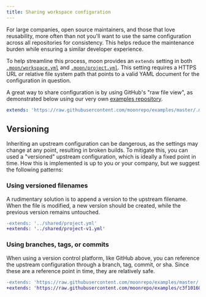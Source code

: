 ```yaml
---
title: Sharing workspace configuration
---
```


For large companies, open source maintainers, and those that love reusability, more often than not
you'll want to use the same configuration across all repositories for consistency. This helps reduce
the maintenance burden while ensuring a similar developer experience.

To help streamline this process, moon provides an `extends` setting in both
[`.moon/workspace.yml`](../config/workspace#extends) and
[`.moon/project.yml`](../config/global-project#extends). This setting requires a HTTPS URL _or_
relative file system path that points to a valid YAML document for the configuration in question.

A great way to share configuration is by using GitHub's "raw file view", as demonstrated below using
our very own [examples repository](https://github.com/moonrepo/examples).

```yaml title=".moon/project.yml"
extends: 'https://raw.githubusercontent.com/moonrepo/examples/master/.moon/project.yml'
```

## Versioning

Inheriting an upstream configuration can be dangerous, as the settings may change at any point,
resulting in broken builds. To mitigate this, you can used a "versioned" upstream configuration,
which is ideally a fixed point in time. How this is implemented is up to you or your company, but we
suggest the following patterns:

### Using versioned filenames

A rudimentary solution is to append a version to the upstream filename. When the file is modified, a
new version should be created, while the previous version remains untouched.

```diff
-extends: '../shared/project.yml'
+extends: '../shared/project-v1.yml'
```

### Using branches, tags, or commits

When using a version control platform, like GitHub above, you can reference the upstream
configuration through a branch, tag, commit, or sha. Since these are a reference point in time, they
are relatively safe.

```diff
-extends: 'https://raw.githubusercontent.com/moonrepo/examples/master/.moon/project.yml'
+extends: 'https://raw.githubusercontent.com/moonrepo/examples/c3f10160bcd16b48b8d4d21b208bb50f6b09bd96/.moon/project.yml'
```

